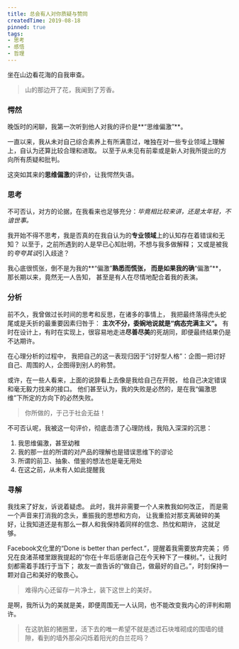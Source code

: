 ```yaml
---
title: 总会有人对你质疑与赞同
createdTime: 2019-08-18
pinned: true
tags:
- 思考
- 感悟
- 哲理
---
```


坐在山边看花海的自我审查。

> 山的那边开了花，我闻到了芳香。

### 愕然

晚饭时的闲聊，我第一次听到他人对我的评价是**“思维偏激”**。

一直以来，我从未对自己综合素养上有所满意过，唯独在对一些专业领域上理解上，自认为还算比较合理和进取。
以至于从未见有前辈或是新人对我所提出的方向所有质疑和批判。

这突如其来的**思维偏激**的评价，让我愕然失语。

### 思考

不可否认，对方的论据，在我看来也足够充分：*毕竟相比较来讲，还是太年轻，不谙世事。*

我开始不得不思考，我是否真的在我自认为的**专业领域**上的认知存在着错误和无知？
以至于，之前所遇到的人是早已心知肚明，不想与我多做解释；
又或是被我的*夸夸其谈*引入歧途？

我心底很慌张，倒不是为我的**“偏激”**熟悉而慌张，
而是如果我的确**“偏激”**，那长期以来，竟然无一人告知，
甚至是有人在尽情地配合着我的表演。

### 分析

前不久，我曾做过长时间的思考和反思，在诸多的事情上，
我把最终落得虎头蛇尾或是夭折的最重要因素归咎于： **主次不分，委婉地说就是“病态完满主义”。**
有时在设计上，有时在实现上，很容易地走进**尽善尽美**的死胡同，即便最终结果仍是不达期许。

在心理分析的过程中，
我把自己的这一表现归因于“讨好型人格”：企图一把讨好自己、周围的人，企图得到别人的称赞。

或许，在一些人看来，上面的说辞看上去像是我给自己在开脱，
给自己决定错误和毫无毅力找来的接口。
他们甚至认为，我的失败是必然的，是在我“偏激思维”下所定的方向下的必然失败。

> 你所做的，于己于社会无益！

不可否认呢，我被这一句评价，彻底击溃了心理防线，我陷入深深的沉思：
1. 我思维偏激，甚至幼稚
2. 我的那一丝的所谓的对产品的理解也是错误思维下的谬论
3. 所谓的前卫、抽象、借鉴的想法也是毫无用处
4. 在这之前，从未有人如此提醒我

### 寻解

我找来了好友，诉说着疑虑。
此时，我并非需要一个人来教我如何改正，
而是需一个声音来打消我的念头，重振我的思想和方向，
让我重拾对那支离破碎的美好，让我知道还是有那么一群人和我保持着同样的信念、热忱和期许，
这就足够。

Facebook文化里的“Done is better than perfect.”，提醒着我需要放弃完美；
师兄在良渚茶楼里跟我提起的“你在十年后感谢自己在今天种下了一棵树。”，让我时刻都需着手践行于当下；
故友一直告诉的“做自己，做最好的自己。”，时刻保持一颗对自己和美好的敬畏心。

> 难得内心还留存一片净土，装下这世上的美好。

是啊，我所认为的美就是美，即便周围无一人认同，也不能改变我内心的评判和期许。

> 在这肮脏的猪圈里，活下去的唯一希望不就是透过石块堆砌成的围墙的缝隙，看到的墙外那朵闪烁着阳光的白兰花吗？


